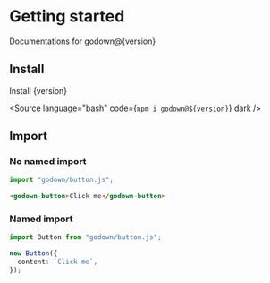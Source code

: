
<Meta title="Getting started" />

# Getting started

<Subtitle>Documentations for godown@{version}</Subtitle>

## Install

Install {version}

<Source language="bash" code={`npm i godown@${version}`} dark />

## Import

### No named import

```ts
import "godown/button.js";
```

```html
<godown-button>Click me</godown-button>
```

### Named import

```ts
import Button from "godown/button.js";

new Button({
  content: `Click me`,
});
```
